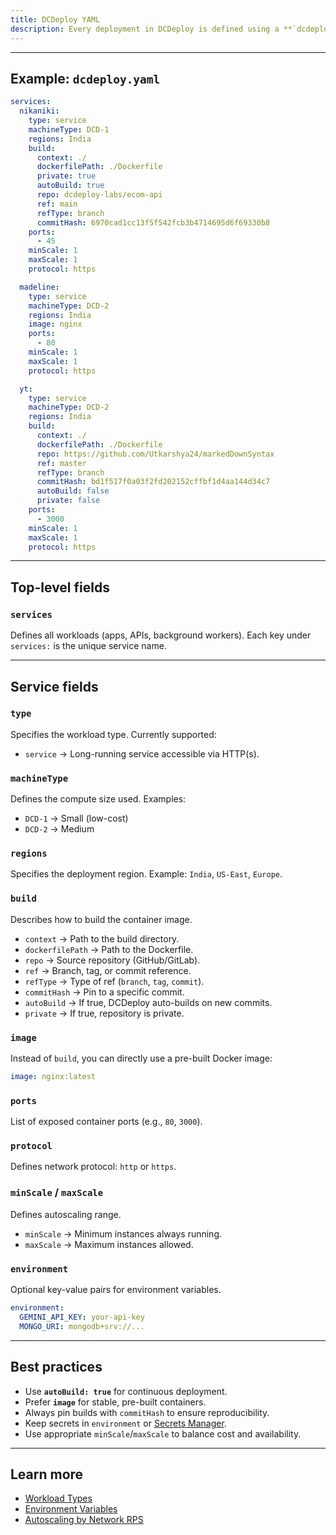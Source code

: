 ```yaml
---
title: DCDeploy YAML
description: Every deployment in DCDeploy is defined using a **`dcdeploy.yaml`** file. This manifest describes your workloads, how to build them, scaling limits, ports, regions, and environment configuration. Below is a breakdown of the structure with an example.
---
```


---
## Example: `dcdeploy.yaml`

```yaml
services:
  nikaniki:
    type: service
    machineType: DCD-1
    regions: India
    build:
      context: ./
      dockerfilePath: ./Dockerfile
      private: true
      autoBuild: true
      repo: dcdeploy-labs/ecom-api
      ref: main
      refType: branch
      commitHash: 6970cad1cc13f5f542fcb3b4714695d6f69330b8
    ports:
      - 45
    minScale: 1
    maxScale: 1
    protocol: https

  madeline:
    type: service
    machineType: DCD-2
    regions: India
    image: nginx
    ports:
      - 80
    minScale: 1
    maxScale: 1
    protocol: https

  yt:
    type: service
    machineType: DCD-2
    regions: India
    build:
      context: ./
      dockerfilePath: ./Dockerfile
      repo: https://github.com/Utkarshya24/markedDownSyntax
      ref: master
      refType: branch
      commitHash: bd1f517f0a03f2fd202152cffbf1d4aa144d34c7
      autoBuild: false
      private: false
    ports:
      - 3000
    minScale: 1
    maxScale: 1
    protocol: https
```

---

## Top-level fields

### `services`
Defines all workloads (apps, APIs, background workers). Each key under `services:` is the unique service name.

---

## Service fields

### `type`
Specifies the workload type. Currently supported:
- `service` → Long-running service accessible via HTTP(s).

### `machineType`
Defines the compute size used. Examples:
- `DCD-1` → Small (low-cost)
- `DCD-2` → Medium

### `regions`
Specifies the deployment region. Example: `India`, `US-East`, `Europe`.

### `build`
Describes how to build the container image.
- `context` → Path to the build directory.
- `dockerfilePath` → Path to the Dockerfile.
- `repo` → Source repository (GitHub/GitLab).
- `ref` → Branch, tag, or commit reference.
- `refType` → Type of ref (`branch`, `tag`, `commit`).
- `commitHash` → Pin to a specific commit.
- `autoBuild` → If true, DCDeploy auto-builds on new commits.
- `private` → If true, repository is private.

### `image`
Instead of `build`, you can directly use a pre-built Docker image:

```yaml
image: nginx:latest
```

### `ports`
List of exposed container ports (e.g., `80`, `3000`).

### `protocol`
Defines network protocol: `http` or `https`.

### `minScale` / `maxScale`
Defines autoscaling range.
- `minScale` → Minimum instances always running.
- `maxScale` → Maximum instances allowed.

### `environment`
Optional key-value pairs for environment variables.

```yaml
environment:
  GEMINI_API_KEY: your-api-key
  MONGO_URI: mongodb+srv://...
```

---

## Best practices

- Use **`autoBuild: true`** for continuous deployment.
- Prefer **`image`** for stable, pre-built containers.
- Always pin builds with `commitHash` to ensure reproducibility.
- Keep secrets in `environment` or [Secrets Manager](./environment-variables).
- Use appropriate `minScale`/`maxScale` to balance cost and availability.

---

## Learn more

- [Workload Types](./workload-types)
- [Environment Variables](./environment-variables)
- [Autoscaling by Network RPS](./autoscaling-by-network-rps)